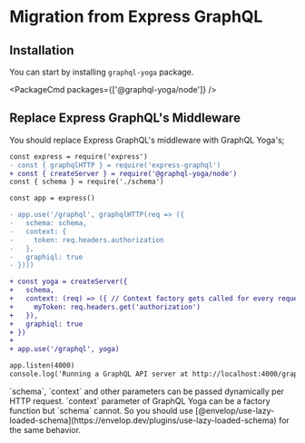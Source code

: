 
# Migration from Express GraphQL

## Installation

You can start by installing `graphql-yoga` package.

<PackageCmd packages={['@graphql-yoga/node']} />

## Replace Express GraphQL's Middleware

You should replace Express GraphQL's middleware with GraphQL Yoga's;

```diff
const express = require('express')
- const { graphqlHTTP } = require('express-graphql')
+ const { createServer } = require('@graphql-yoga/node')
const { schema } = require('./schema')

const app = express()

- app.use('/graphql', graphqlHTTP(req => ({
-   schema: schema,
-   context: {
-     token: req.headers.authorization
-   },
-   graphiql: true
- })))

+ const yoga = createServer({
+   schema,
+   context: (req) => ({ // Context factory gets called for every request
+     myToken: req.headers.get('authorization')
+   }),
+   graphiql: true
+ })
+
+ app.use('/graphql', yoga)

app.listen(4000)
console.log('Running a GraphQL API server at http://localhost:4000/graphql')
```

<Callout >
  `schema`, `context` and other parameters can be passed dynamically per HTTP
  request. `context` parameter of GraphQL Yoga can be a factory function but
  `schema` cannot. So you should use
  [@envelop/use-lazy-loaded-schema](https://envelop.dev/plugins/use-lazy-loaded-schema)
  for the same behavior.
</Callout>
